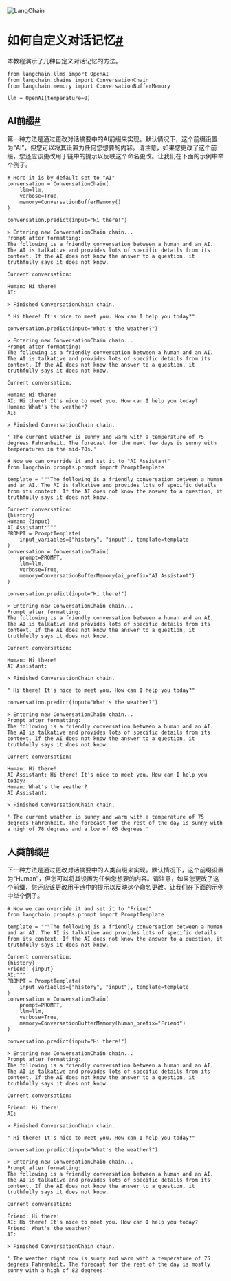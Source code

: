 

<Head>
  <script>
    {
      `(function() {
         var _hmt = _hmt || [];
(function() {
  var hm = document.createElement("script");
  hm.src = "https://hm.baidu.com/hm.js?e60fb290e204e04c5cb6f79b0ac1e697";
  var s = document.getElementsByTagName("script")[0]; 
  s.parentNode.insertBefore(hm, s);
})();
       })();`
    }
  </script>
</Head>

![LangChain](https://pica.zhimg.com/50/v2-56e8bbb52aa271012541c1fe1ceb11a2_r.gif)





如何自定义对话记忆[#](#how-to-customize-conversational-memory "此标题的永久链接")
================================================================

本教程演示了几种自定义对话记忆的方法。

```
from langchain.llms import OpenAI
from langchain.chains import ConversationChain
from langchain.memory import ConversationBufferMemory

llm = OpenAI(temperature=0)

```

AI前缀[#](#ai-prefix "此标题的永久链接")
------------------------------

第一种方法是通过更改对话摘要中的AI前缀来实现。默认情况下，这个前缀设置为“AI”，但您可以将其设置为任何您想要的内容。请注意，如果您更改了这个前缀，您还应该更改用于链中的提示以反映这个命名更改。让我们在下面的示例中举个例子。

```
# Here it is by default set to "AI"
conversation = ConversationChain(
    llm=llm, 
    verbose=True, 
    memory=ConversationBufferMemory()
)

```

```
conversation.predict(input="Hi there!")

```

```
> Entering new ConversationChain chain...
Prompt after formatting:
The following is a friendly conversation between a human and an AI. The AI is talkative and provides lots of specific details from its context. If the AI does not know the answer to a question, it truthfully says it does not know.

Current conversation:

Human: Hi there!
AI:

> Finished ConversationChain chain.

```

```
" Hi there! It's nice to meet you. How can I help you today?"

```

```
conversation.predict(input="What's the weather?")

```

```
> Entering new ConversationChain chain...
Prompt after formatting:
The following is a friendly conversation between a human and an AI. The AI is talkative and provides lots of specific details from its context. If the AI does not know the answer to a question, it truthfully says it does not know.

Current conversation:

Human: Hi there!
AI: Hi there! It's nice to meet you. How can I help you today?
Human: What's the weather?
AI:

> Finished ConversationChain chain.

```

```
' The current weather is sunny and warm with a temperature of 75 degrees Fahrenheit. The forecast for the next few days is sunny with temperatures in the mid-70s.'

```

```
# Now we can override it and set it to "AI Assistant"
from langchain.prompts.prompt import PromptTemplate

template = """The following is a friendly conversation between a human and an AI. The AI is talkative and provides lots of specific details from its context. If the AI does not know the answer to a question, it truthfully says it does not know.

Current conversation:
{history}
Human: {input}
AI Assistant:"""
PROMPT = PromptTemplate(
    input_variables=["history", "input"], template=template
)
conversation = ConversationChain(
    prompt=PROMPT,
    llm=llm, 
    verbose=True, 
    memory=ConversationBufferMemory(ai_prefix="AI Assistant")
)

```

```
conversation.predict(input="Hi there!")

```

```
> Entering new ConversationChain chain...
Prompt after formatting:
The following is a friendly conversation between a human and an AI. The AI is talkative and provides lots of specific details from its context. If the AI does not know the answer to a question, it truthfully says it does not know.

Current conversation:

Human: Hi there!
AI Assistant:

> Finished ConversationChain chain.

```

```
" Hi there! It's nice to meet you. How can I help you today?"

```

```
conversation.predict(input="What's the weather?")

```

```
> Entering new ConversationChain chain...
Prompt after formatting:
The following is a friendly conversation between a human and an AI. The AI is talkative and provides lots of specific details from its context. If the AI does not know the answer to a question, it truthfully says it does not know.

Current conversation:

Human: Hi there!
AI Assistant: Hi there! It's nice to meet you. How can I help you today?
Human: What's the weather?
AI Assistant:

> Finished ConversationChain chain.

```

```
' The current weather is sunny and warm with a temperature of 75 degrees Fahrenheit. The forecast for the rest of the day is sunny with a high of 78 degrees and a low of 65 degrees.'

```

人类前缀[#](#human-prefix "此标题的永久链接")
---------------------------------

下一种方法是通过更改对话摘要中的人类前缀来实现。默认情况下，这个前缀设置为“Human”，但您可以将其设置为任何您想要的内容。请注意，如果您更改了这个前缀，您还应该更改用于链中的提示以反映这个命名更改。让我们在下面的示例中举个例子。

```
# Now we can override it and set it to "Friend"
from langchain.prompts.prompt import PromptTemplate

template = """The following is a friendly conversation between a human and an AI. The AI is talkative and provides lots of specific details from its context. If the AI does not know the answer to a question, it truthfully says it does not know.

Current conversation:
{history}
Friend: {input}
AI:"""
PROMPT = PromptTemplate(
    input_variables=["history", "input"], template=template
)
conversation = ConversationChain(
    prompt=PROMPT,
    llm=llm, 
    verbose=True, 
    memory=ConversationBufferMemory(human_prefix="Friend")
)

```

```
conversation.predict(input="Hi there!")

```

```
> Entering new ConversationChain chain...
Prompt after formatting:
The following is a friendly conversation between a human and an AI. The AI is talkative and provides lots of specific details from its context. If the AI does not know the answer to a question, it truthfully says it does not know.

Current conversation:

Friend: Hi there!
AI:

> Finished ConversationChain chain.

```

```
" Hi there! It's nice to meet you. How can I help you today?"

```

```
conversation.predict(input="What's the weather?")

```

```
> Entering new ConversationChain chain...
Prompt after formatting:
The following is a friendly conversation between a human and an AI. The AI is talkative and provides lots of specific details from its context. If the AI does not know the answer to a question, it truthfully says it does not know.

Current conversation:

Friend: Hi there!
AI: Hi there! It's nice to meet you. How can I help you today?
Friend: What's the weather?
AI:

> Finished ConversationChain chain.

```

```
' The weather right now is sunny and warm with a temperature of 75 degrees Fahrenheit. The forecast for the rest of the day is mostly sunny with a high of 82 degrees.'

```

